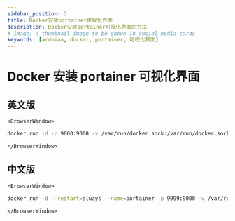 ```yaml
---
sidebar_position: 3
title: Docker安装portainer可视化界面
description: Docker安装portainer可视化界面的方法
# image: a thumbnail image to be shown in social media cards
keywords: [armbian, docker, portainer, 可视化界面]
---
```



# Docker 安装 portainer 可视化界面

## 英文版

```mdx-code-block
<BrowserWindow>
```

```bash
docker run -d -p 9000:9000 -v /var/run/docker.sock:/var/run/docker.sock --restart=always --name prtainer portainer/portainer
```

```mdx-code-block
</BrowserWindow>
```

## 中文版

```mdx-code-block
<BrowserWindow>
```

```bash
docker run -d --restart=always --name=portainer -p 9999:9000 -v /var/run/docker.sock:/var/run/docker.sock -v portainer_data:/data 6053537/portainer:linux-arm64
```

```mdx-code-block
</BrowserWindow>
```
